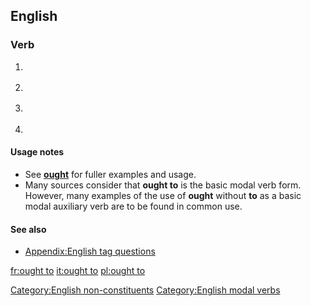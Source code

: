{{also|ought|aught to do with}}
==English==

===Verb===
{{head|en|verb|head=[[ought]] [[to]]}}

# {{context|auxiliary|lang=en}} {{non-gloss definition|Indicating [[duty]] or [[obligation]].}}
# {{context|auxiliary|lang=en}} {{non-gloss definition|Indicating [[advisability]] or [[prudence]].}}
# {{context|auxiliary|lang=en}} {{non-gloss definition|Indicating [[desirability]].}}
# {{context|auxiliary|lang=en}} {{non-gloss definition|Indicating [[likelihood]] or [[probability]].}}

====Usage notes====
* See '''[[ought]]''' for fuller examples and usage.
* Many sources consider that '''ought to''' is the basic modal verb form. However, many examples of the use of '''ought''' without '''to''' as a basic modal auxiliary verb are to be found in common use.

====See also====
* [[Appendix:English tag questions]]

[[Category:English non-constituents]]
[[Category:English modal verbs]]

[[fr:ought to]]
[[it:ought to]]
[[pl:ought to]]